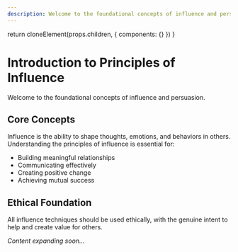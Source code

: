 ```yaml
---
description: Welcome to the foundational concepts of influence and persuasion.
---
```



  return cloneElement(props.children, {
    components: {}
  })
}

# Introduction to Principles of Influence

Welcome to the foundational concepts of influence and persuasion.

## Core Concepts

Influence is the ability to shape thoughts, emotions, and behaviors in others. Understanding the principles of influence is essential for:

- Building meaningful relationships
- Communicating effectively
- Creating positive change
- Achieving mutual success

## Ethical Foundation

All influence techniques should be used ethically, with the genuine intent to help and create value for others.

*Content expanding soon...*
